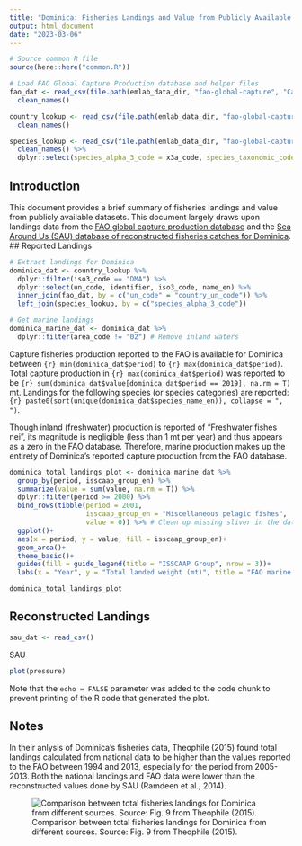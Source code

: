 ```yaml
---
title: "Dominica: Fisheries Landings and Value from Publicly Available Data"
output: html_document
date: "2023-03-06"
---
```


```r
# Source common R file
source(here::here("common.R"))

# Load FAO Global Capture Production database and helper files
fao_dat <- read_csv(file.path(emlab_data_dir, "fao-global-capture", "Capture_2021.1.2", "CAPTURE_QUANTITY.csv")) %>%
  clean_names()

country_lookup <- read_csv(file.path(emlab_data_dir, "fao-global-capture", "Capture_2021.1.2", "CL_FI_COUNTRY_GROUPS.csv")) %>%
  clean_names()

species_lookup <- read_csv(file.path(emlab_data_dir, "fao-global-capture", "Capture_2021.1.2", "CL_FI_SPECIES_GROUPS.csv")) %>%
  clean_names() %>%
  dplyr::select(species_alpha_3_code = x3a_code, species_taxonomic_code = taxonomic_code, species_name_en = name_en, scientific_name, major_group_en, yearbook_group_en, isscaap_group_en, cpc_class_en, cpc_group_en)
```

## Introduction

This document provides a brief summary of fisheries landings and value from publicly available datasets. This document largely draws upon landings data from the [FAO global capture production database](https://www.fao.org/fishery/statistics-query/en/capture/capture_quantity) and the [Sea Around Us (SAU) database of reconstructed fisheries catches for Dominica](https://www.seaaroundus.org/data/#/eez/212?chart=catch-chart&dimension=taxon&measure=tonnage&limit=10). 
## Reported Landings

```r
# Extract landings for Dominica
dominica_dat <- country_lookup %>%
  dplyr::filter(iso3_code == "DMA") %>%
  dplyr::select(un_code, identifier, iso3_code, name_en) %>%
  inner_join(fao_dat, by = c("un_code" = "country_un_code")) %>%
  left_join(species_lookup, by = c("species_alpha_3_code"))

# Get marine landings
dominica_marine_dat <- dominica_dat %>%
  dplyr::filter(area_code != "02") # Remove inland waters
```

Capture fisheries production reported to the FAO is available for Dominica between `{r} min(dominica_dat$period)` to `{r} max(dominica_dat$period)`. Total capture production in `{r} max(dominica_dat$period)` was reported to be `{r} sum(dominica_dat$value[dominica_dat$period == 2019], na.rm = T)` mt. Landings for the following species (or species categories) are reported: `{r} paste0(sort(unique(dominica_dat$species_name_en)), collapse = ", ")`.  

Though inland (freshwater) production is reported of "Freshwater fishes nei", its magnitude is negligible (less than 1 mt per year) and thus appears as a zero in the FAO database. Therefore, marine production makes up the entirety of Dominica's reported capture production from the FAO database. 

```r
dominica_total_landings_plot <- dominica_marine_dat %>%
  group_by(period, isscaap_group_en) %>%
  summarize(value = sum(value, na.rm = T)) %>%
  dplyr::filter(period >= 2000) %>%
  bind_rows(tibble(period = 2001,
                   isscaap_group_en = "Miscellaneous pelagic fishes",
                   value = 0)) %>% # Clean up missing sliver in the data
  ggplot()+
  aes(x = period, y = value, fill = isscaap_group_en)+
  geom_area()+
  theme_basic()+
  guides(fill = guide_legend(title = "ISSCAAP Group", nrow = 3))+
  labs(x = "Year", y = "Total landed weight (mt)", title = "FAO marine capture production: Dominica (2000 - 2019)")

dominica_total_landings_plot
```

## Reconstructed Landings

```r
sau_dat <- read_csv()
```


SAU 

```r
plot(pressure)
```

Note that the `echo = FALSE` parameter was added to the code chunk to prevent printing of the R code that generated the plot.

## Notes

In their anlysis of Dominica's fisheries data, Theophile (2015) found total landings calculated from national data to be higher than the values reported to the FAO between 1994 and 2013, especially for the period from 2005-2013. Both the national landings and FAO data were lower than the reconstructed values done by SAU (Ramdeen et al., 2014). 

![Comparison between total fisheries landings for Dominica from different sources. Source: Fig. 9 from Theophile (2015).](./images/theophile_fig_9_.png)

